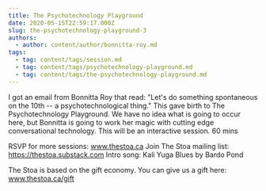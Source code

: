 ```yaml
---
title: The Psychotechnology Playground
date: 2020-05-15T22:59:17.000Z
slug: the-psychotechnology-playground-3
authors:
  - author: content/author/bonnitta-roy.md
tags:
  - tag: content/tags/session.md
  - tag: content/tags/psychotechnology-playground.md
  - tag: content/tags/the-psychotechnology-playground.md
---
```


I got an email from Bonnitta Roy that read: "Let's do something spontaneous on the 10th -- a psychotechnological thing." This gave birth to The Psychotechnology Playground. We have no idea what is going to occur here, but Bonnitta is going to work her magic with cutting edge conversational technology. This will be an interactive session. 60 mins

RSVP for more sessions: www.thestoa.ca
Join The Stoa mailing list: https://thestoa.substack.com
Intro song: Kali Yuga Blues by Bardo Pond

The Stoa is based on the gift economy. You can give us a gift here: www.thestoa.ca/gift
